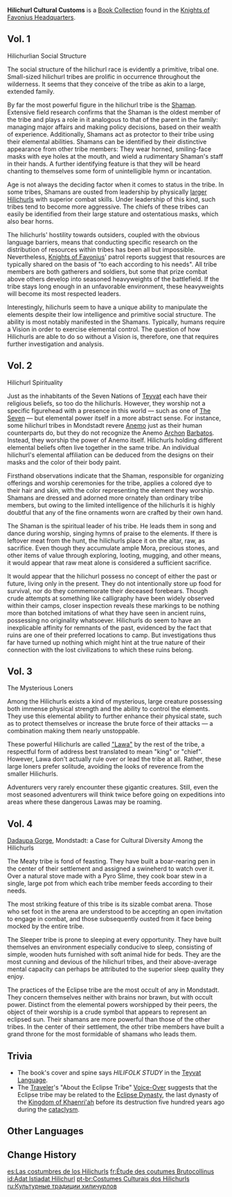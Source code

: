 {{Book Collection Infobox
|image     = Book Hilichurl Cultural Customs.png
|author    = Jacob Musk
|quality   = 3
|volumes   = 4
|vol1      = [[Mondstadt's Library]]
|vol2      = Mondstadt's Library
|vol3      = Grand Master's Office in the [[Knights of Favonius Headquarters]]
|vol4      = Mondstadt's Library
}}
'''Hilichurl Cultural Customs''' is a [[Book Collection]] found in the [[Knights of Favonius Headquarters]].

==Vol. 1==
{{Description|It contains the investigations and observations into the cultural customs of the [[hilichurls]] by the "Poet Laureate of [[Hilichurlian]]," [[Jacob Musk]], a [[Mondstadt]] ecologist. This volume features the social structure and characteristics of the hilichurls.}}

Hilichurlian Social Structure

The social structure of the hilichurl race is evidently a primitive, tribal one. Small-sized hilichurl tribes are prolific in occurrence throughout the wilderness. It seems that they conceive of the tribe as akin to a large, extended family.

By far the most powerful figure in the hilichurl tribe is the [[Samachurls|Shaman]]. Extensive field research confirms that the Shaman is the oldest member of the tribe and plays a role in it analogous to that of the parent in the family: managing major affairs and making policy decisions, based on their wealth of experience. Additionally, Shamans act as protector to their tribe using their elemental abilities. Shamans can be identified by their distinctive appearance from other tribe members: They wear horned, smiling-face masks with eye holes at the mouth, and wield a rudimentary Shaman's staff in their hands. A further identifying feature is that they will be heard chanting to themselves some form of unintelligible hymn or incantation.

Age is not always the deciding factor when it comes to status in the tribe. In some tribes, Shamans are ousted from leadership by physically [[Mitachurls|larger Hilichurls]] with superior combat skills. Under leadership of this kind, such tribes tend to become more aggressive. The chiefs of these tribes can easily be identified from their large stature and ostentatious masks, which also bear horns.

The hilichurls' hostility towards outsiders, coupled with the obvious language barriers, means that conducting specific research on the distribution of resources within tribes has been all but impossible. Nevertheless, [[Knights of Favonius]]' patrol reports suggest that resources are typically shared on the basis of  "to each according to his needs". All tribe members are both gatherers and soldiers, but some that prize combat above others develop into seasoned heavyweights of the battlefield. If the tribe stays long enough in an unfavorable environment, these heavyweights will become its most respected leaders.

Interestingly, hilichurls seem to have a unique ability to manipulate the elements despite their low intelligence and primitive social structure. The ability is most notably manifested in the Shamans. Typically, humans require a Vision in order to exercise elemental control. The question of how Hilichurls are able to do so without a Vision is, therefore, one that requires further investigation and analysis.

==Vol. 2==
{{Description|It contains the investigations and observations into the cultural customs of the hilichurls by the "Poet Laureate of Hilichurlian," Jacob Musk, a Mondstadt ecologist. This volume explores the diverse cultural customs of the hilichurls in relation to Mondstadt's.}}

Hilichurl Spirituality

Just as the inhabitants of the Seven Nations of [[Teyvat]] each have their religious beliefs, so too do the hilichurls. However, they worship not a specific figurehead with a presence in this world &mdash; such as one of [[The Seven]] &mdash; but elemental power itself in a more abstract sense. For instance, some hilichurl tribes in Mondstadt revere [[Anemo]] just as their human counterparts do, but they do not recognize the Anemo [[Archon]] [[Barbatos]]. Instead, they worship the power of Anemo itself. Hilichurls holding different elemental beliefs often live together in the same tribe. An individual hilichurl's elemental affiliation can be deduced from the designs on their masks and the color of their body paint.

Firsthand observations indicate that the Shaman, responsible for organizing offerings and worship ceremonies for the tribe, applies a colored dye to their hair and skin, with the color representing the element they worship. Shamans are dressed and adorned more ornately than ordinary tribe members, but owing to the limited intelligence of the hilichurls it is highly doubtful that any of the fine ornaments worn are crafted by their own hand.

The Shaman is the spiritual leader of his tribe. He leads them in song and dance during worship, singing hymns of praise to the elements. If there is leftover meat from the hunt, the hilichurls place it on the altar, raw, as sacrifice. Even though they accumulate ample Mora, precious stones, and other items of value through exploring, looting, mugging, and other means, it would appear that raw meat alone is considered a sufficient sacrifice.

It would appear that the hilichurl possess no concept of either the past or future, living only in the present. They do not intentionally store up food for survival, nor do they commemorate their deceased forebears. Though crude attempts at something like calligraphy have been widely observed within their camps, closer inspection reveals these markings to be nothing more than botched imitations of what they have seen in ancient ruins, possessing no originality whatsoever. Hilichurls do seem to have an inexplicable affinity for remnants of the past, evidenced by the fact that ruins are one of their preferred locations to camp. But investigations thus far have turned up nothing which might hint at the true nature of their connection with the lost civilizations to which these ruins belong.

==Vol. 3==
{{Description|It contains the investigations and observations into the cultural customs of the hilichurls by the "Poet Laureate of Hilichurlian," Jacob Musk, a Mondstadt ecologist. This volume features mysterious hilichurls who live apart from others.}}

The Mysterious Loners

Among the Hilichurls exists a kind of mysterious, large creature possessing both immense physical strength and the ability to control the elements. They use this elemental ability to further enhance their physical state, such as to protect themselves or increase the brute force of their attacks &mdash; a combination making them nearly unstoppable.

These powerful Hilichurls are called [[Lawachurls|"Lawa"]] by the rest of the tribe, a respectful form of address best translated to mean "king" or "chief". However, Lawa don't actually rule over or lead the tribe at all. Rather, these large loners prefer solitude, avoiding the looks of reverence from the smaller Hilichurls.

Adventurers very rarely encounter these gigantic creatures. Still, even the most seasoned adventurers will think twice before going on expeditions into areas where these dangerous Lawas may be roaming.

==Vol. 4==
{{Description|It contains the investigations and observations into the cultural customs of the hilichurls by the "Poet Laureate of Hilichurlian," Jacob Musk, a Mondstadt ecologist. This volume explores the diverse cultural customs of the hilichurls in relation to Mondstadt's.}}

[[Dadaupa Gorge]], Mondstadt: a Case for Cultural Diversity Among the Hilichurls

The Meaty tribe is fond of feasting. They have built a boar-rearing pen in the center of their settlement and assigned a swineherd to watch over it. Over a natural stove made with a Pyro Slime, they cook boar stew in a single, large pot from which each tribe member feeds according to their needs.

The most striking feature of this tribe is its sizable combat arena. Those who set foot in the arena are understood to be accepting an open invitation to engage in combat, and those subsequently ousted from it face being mocked by the entire tribe.

The Sleeper tribe is prone to sleeping at every opportunity. They have built themselves an environment especially conducive to sleep, consisting of simple, wooden huts furnished with soft animal hide for beds. They are the most cunning and devious of the hilichurl tribes, and their above-average mental capacity can perhaps be attributed to the superior sleep quality they enjoy.

The practices of the Eclipse tribe are the most occult of any in Mondstadt. They concern themselves neither with brains nor brawn, but with occult power. Distinct from the elemental powers worshipped by their peers, the object of their worship is a crude symbol that appears to represent an eclipsed sun. Their shamans are more powerful than those of the other tribes. In the center of their settlement, the other tribe members have built a grand throne for the most formidable of shamans who leads them.

==Trivia==
*The book's cover and spine says ''HILIFOLK STUDY'' in the [[Teyvat Language]].
*The [[Traveler]]'s "About the Eclipse Tribe" [[Traveler/Voice-Overs|Voice-Over]] suggests that the Eclipse tribe may be related to the [[Eclipse Dynasty]], the last dynasty of the [[Khaenri'ah|Kingdom of Khaenri'ah]] before its destruction five hundred years ago during the [[cataclysm]].

==Other Languages==
{{Other Languages
|en      = Hilichurl Cultural Customs
|zhs     = 丘丘人习俗考察
|zhs_rm  = Qiūqiū-rén Xísú Kǎochá
|zht     = 丘丘人習俗考察
|zht_rm  = Qiūqiū-rén Xísú Kǎochá
|zh_tl   = Hilichurl Customs Investigation
|ja      = ヒルチャール習慣考察
|ja_rm   = Hiruchaaru Shuukan Kousatsu
|ja_tl   = Hilichurl Customs Investigation
|ko      = 츄츄족 풍습 고찰
|ko_rm   = Chuchujok Pungseup Gochal
|ko_tl   = Study of Hilichurl Customs
|es      = Las costumbres de los Hilichurls
|es_tl   = The Customs of the Hilichurls
|fr      = Étude des coutumes Brutocollinus
|fr_tl   = Study of Hilichurl Customs
|ru      = Культурные традиции хиличурлов
|ru_tl   = Cultural Traditions of Hilichurls
|th      = การตรวจสอบประเพณีของพวก Hilichurl
|th_rm   = Kan truatsop prapheni khong phuak Hilichurl
|th_tl   = Investigations of Hilichurl Customs
|vi      = Khảo sát tập quán Hilichurl
|vi_tl   = 
|de      = Studien zu Hilichurl-Bräuchen
|de_tl   = Studies on Hilichurl Customs
|id      = Adat Istiadat Hilichurl
|id_tl   = Hilichurl Tradition
|pt      = Costumes Culturais dos Hilichurls
|pt_tl   = 
|tr      = Dağ Yabanisi Gelenekleri
|tr_tl   = 
|it      = Tradizioni culturali hilichurliane
|it_tl   = 
}}

==Change History==
{{Change History|1.0}}

[[es:Las costumbres de los Hilichurls]]
[[fr:Étude des coutumes Brutocollinus]]
[[id:Adat Istiadat Hilichurl]]
[[pt-br:Costumes Culturais dos Hilichurls]]
[[ru:Культурные традиции хиличурлов]]